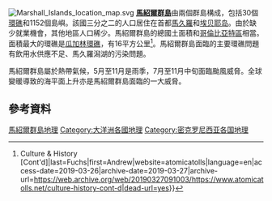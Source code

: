 {{Refimprove|time=2021-02-13T13:28:31+00:00}}
[[File:Marshall_Islands_location_map.svg|thumb]]
'''[[馬紹爾群島|馬紹爾群島]]'''由兩個群島構成，包括30個[[環礁|環礁]]和1152個島嶼。該國三分之二的人口居住在首都[[馬久羅|馬久羅]]和[[埃贝耶岛|埃贝耶岛]]。由於缺少就業機會，其他地區人口稀少。馬紹爾群島的總國土面積和[[哥倫比亞特區|哥倫比亞特區]]相當。面積最大的環礁是[[瓜加林環礁|瓜加林環礁]]，有16平方公里<ref>{{Cite web|url=https://www.atomicatolls.net/culture-history-cont-d|title=atomicatolls {{!}} Culture & History [Cont'd]|last=Fuchs|first=Andrew|website=atomicatolls|language=en|access-date=2019-03-26|archive-date=2019-03-27|archive-url=https://web.archive.org/web/20190327091003/https://www.atomicatolls.net/culture-history-cont-d|dead-url=yes}}</ref>。馬紹爾群島面臨的主要環礁問題有飲用水供應不足、馬久羅潟湖的污染問題。

馬紹爾群島屬於熱帶氣候，5月至11月是雨季，7月至11月中旬面臨颱風威脅。全球變暖導致的海平面上升亦是馬紹爾群島面臨的一大威脅。

==參考資料==
{{reflist}}
{{大洋洲題目|地理}}
{{oceania-geo-stub}}
[[Category:馬紹爾群島地理|]]
[[Category:大洋洲各國地理|Category:大洋洲各國地理]]
[[Category:密克罗尼西亚各国地理|Category:密克罗尼西亚各国地理]]
